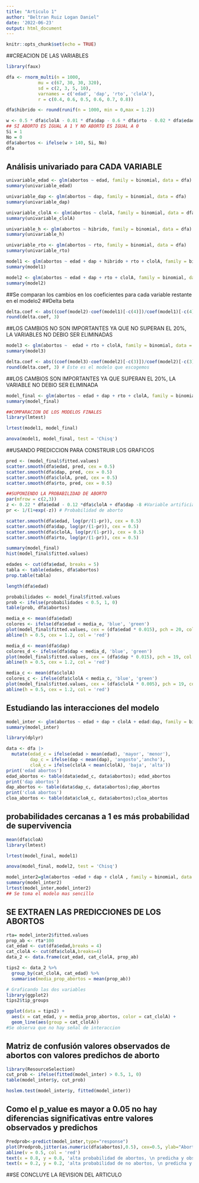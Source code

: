 ---
title: "Articulo 1"
author: "Beltran Ruiz Logan Daniel"
date: '2022-06-23'
output: html_document
---

```{r setup, include=FALSE}
knitr::opts_chunk$set(echo = TRUE)
```

##CREACION DE LAS VARIABLES

```{r}
library(faux)

dfa <- rnorm_multi(n = 1000,
            mu = c(67, 30, 30, 320),
            sd = c(2, 3, 5, 10),
            varnames = c('edad', 'dap', 'rto', 'clolA'),
            r = c(0.4, 0.6, 0.5, 0.6, 0.7, 0.8))

dfa$hibrido <- round(runif(n = 1000, min = 0,max = 1.2))

w <- 0.5 * dfa$clolA - 0.01 * dfa$dap - 0.6 * dfa$rto - 0.02 * dfa$edad
## SI ABORTO ES IGUAL A 1 Y NO ABORTO ES IGUAL A 0
Si = 1
No = 0
dfa$abortos <- ifelse(w > 140, Si, No)
dfa

```

## Análisis univariado para CADA VARIABLE

```{r}

univariable_edad <- glm(abortos ~ edad, family = binomial, data = dfa)
summary(univariable_edad)
```

```{r}
univariable_dap <- glm(abortos ~ dap, family = binomial, data = dfa)
summary(univariable_dap)
```
```{r}
univariable_clolA <- glm(abortos ~ clolA, family = binomial, data = dfa)
summary(univariable_clolA)
```

```{r}
univariable_h <- glm(abortos ~ hibrido, family = binomial, data = dfa)
summary(univariable_h)
```

```{r}
univariable_rto <- glm(abortos ~ rto, family = binomial, data = dfa)
summary(univariable_rto)
```


```{r, warning = FALSE, message=FALSE}
model1 <- glm(abortos ~ edad + dap + hibrido + rto + clolA, family = binomial, data = dfa)
summary(model1)
```

```{r, warning = FALSE, message=FALSE}
model2 <- glm(abortos ~ edad + dap + rto + clolA, family = binomial, data = dfa) # Elimiando las variablse con el pvalue más alto, que seria el estadisticamente mas insignificante
summary(model2)
```

##Se comparan los cambios en los coeficientes para cada variable restante en el modelo2
##Delta beta

```{r, warning = FALSE, message=FALSE}
delta.coef <- abs((coef(model2)-coef(model1)[-c(4)])/coef(model1)[-c(4)])
round(delta.coef, 3)
```
##LOS CAMBIOS NO SON IMPORTANTES YA QUE NO SUPERAN EL 20%, LA VARIABLES NO DEBIO SER ELIMINADAS
```{r, warning = FALSE, message=FALSE}
model3 <- glm(abortos ~  edad + rto + clolA, family = binomial, data = dfa) # Eliminando la variable con el pvalue más alto
summary(model3)
```

```{r, warning = FALSE, message=FALSE}
delta.coef <- abs((coef(model3)-coef(model2)[-c(3)])/coef(model2)[-c(3)])
round(delta.coef, 3) # Este es el modelo que escogemos
```
##LOS CAMBIOS SON IMPORTANTES YA QUE SUPERAN EL 20%, LA VARIABLE NO DEBIO SER ELIMINADA

```{r, warning = FALSE, message=FALSE}
model_final <- glm(abortos ~ edad + dap + rto + clolA, family = binomial, data = dfa) # Elimiando la variable con el pvalue más alto
summary(model_final)
```

```{r, warning = FALSE, message=FALSE}
##COMPARACION DE LOS MODELOS FINALES
library(lmtest)

lrtest(model1, model_final)
```

```{r}
anova(model1, model_final, test = 'Chisq')
```


##USANDO PREDICCION PARA CONSTRUIR LOS GRAFICOS

```{r}
pred <- (model_final$fitted.values)
scatter.smooth(dfa$edad, pred, cex = 0.5) 
scatter.smooth(dfa$dap, pred, cex = 0.5)
scatter.smooth(dfa$clolA, pred, cex = 0.5)
scatter.smooth(dfa$rto, pred, cex = 0.5)
```
```{r}
##SUPONIENDO LA PROBABILIDAD DE ABORTO
par(mfrow = c(2,3))
z <- 0.22 * dfa$edad - 0.12 *dfa$clolA + dfa$dap -8 #Variable artificial
pr <- 1/(1+exp(-z)) # Probabilidad de aborto

scatter.smooth(dfa$edad, log(pr/(1-pr)), cex = 0.5) 
scatter.smooth(dfa$dap, log(pr/(1-pr)), cex = 0.5)
scatter.smooth(dfa$clolA, log(pr/(1-pr)), cex = 0.5)
scatter.smooth(dfa$rto, log(pr/(1-pr)), cex = 0.5)
```
```{r}
summary(model_final)
hist(model_final$fitted.values)

```


```{r}
edades <- cut(dfa$edad, breaks = 5)
tabla <- table(edades, dfa$abortos)
prop.table(tabla)
```
```{r}
length(dfa$edad)
```
```{r}
probabilidades <- model_final$fitted.values
prob <- ifelse(probabilidades < 0.5, 1, 0)
table(prob, dfa$abortos)
```
```{r}
media_e <- mean(dfa$edad)
colores <- ifelse(dfa$edad < media_e, 'blue', 'green')
plot(model_final$fitted.values, cex = (dfa$edad * 0.015), pch = 20, col = colores)
abline(h = 0.5, cex = 1.2, col = 'red')
```
```{r}
media_d <- mean(dfa$dap)
colores_d <- ifelse(dfa$dap < media_d, 'blue', 'green')
plot(model_final$fitted.values, cex = (dfa$dap * 0.015), pch = 19, col = colores_d)
abline(h = 0.5, cex = 1.2, col = 'red')
```


```{r}
media_c <- mean(dfa$clolA)
colores_c <- ifelse(dfa$clolA < media_c, 'blue', 'green')
plot(model_final$fitted.values, cex = (dfa$clolA * 0.005), pch = 19, col = colores_c)
abline(h = 0.5, cex = 1.2, col = 'red')
```
## Estudiando las interacciones del modelo

```{r}
model_inter <- glm(abortos ~ edad + dap + clolA + edad:dap, family = binomial, data = dfa)
summary(model_inter)
```

```{r}
library(dplyr)

data <- dfa |>
  mutate(edad_c = ifelse(edad > mean(edad), 'mayor', 'menor'), 
         dap_c = ifelse(dap < mean(dap), 'angosto','ancho'),
         cloA_c = ifelse(clolA < mean(clolA), 'baja', 'alta'))
print('edad abortos')
edad_abortos <- table(data$edad_c, data$abortos); edad_abortos
print('dap abortos')
dap_abortos <- table(data$dap_c, data$abortos);dap_abortos
print('cloA abortos')
cloa_abortos <- table(data$cloA_c, data$abortos);cloa_abortos
```



##  probabilidades cercanas a 1 es más probabilidad de supervivencia ## 

```{r, warning = FALSE, message=FALSE}
mean(dfa$cloA)
library(lmtest)

lrtest(model_final, model1)
```

```{r}
anova(model_final, model2, test = 'Chisq')
```



```{r}
model_inter2=glm(abortos ~edad + dap + clolA , family = binomial, data = dfa)
summary(model_inter2)
lrtest(model_inter,model_inter2)
## Se toma el modelo mas sencillo
```
## SE EXTRAEN LAS PREDICCIONES DE LOS ABORTOS
```{r, warning = FALSE, message=FALSE}

rta= model_inter2$fitted.values
prop_ab <- rta*100
cat_edad <- cut(dfa$edad,breaks = 4)
cat_clolA <- cut(dfa$clolA,breaks=4)
data_2 <- data.frame(cat_edad, cat_clolA, prop_ab)

tips2 <- data_2 %>% 
  group_by(cat_clolA, cat_edad) %>% 
  summarise(media_prop_abortos = mean(prop_ab))

# Graficando las dos variables
library(ggplot2)
tips2$tip_groups

ggplot(data = tips2) +
  aes(x = cat_edad, y = media_prop_abortos, color = cat_clolA) +
  geom_line(aes(group = cat_clolA))
#Se observa que no hay señal de interaccion
```
## Matriz de confusión valores observados de abortos con valores predichos de aborto

```{r}
library(ResourceSelection)
cut_prob <- ifelse(fitted(model_inter) > 0.5, 1, 0)
table(model_inter$y, cut_prob)

hoslem.test(model_inter$y, fitted(model_inter))
```

## Como el p_value es mayor a 0.05 no hay diferencias significativas entre valores observados y predichos ##


```{r}
Predprob<-predict(model_inter,type="response")
plot(Predprob,jitter(as.numeric(dfa$abortos),0.5), cex=0.5, ylab="Abortos")
abline(v = 0.5, col = 'red')
text(x = 0.8, y = 0.8, 'alta probabilidad de abortos, \n predicha y observada')
text(x = 0.2, y = 0.2, 'alta probabilidad de no abortos, \n predicha y observada')

```
##SE CONCLUYE LA REVISION DEL ARTICULO


